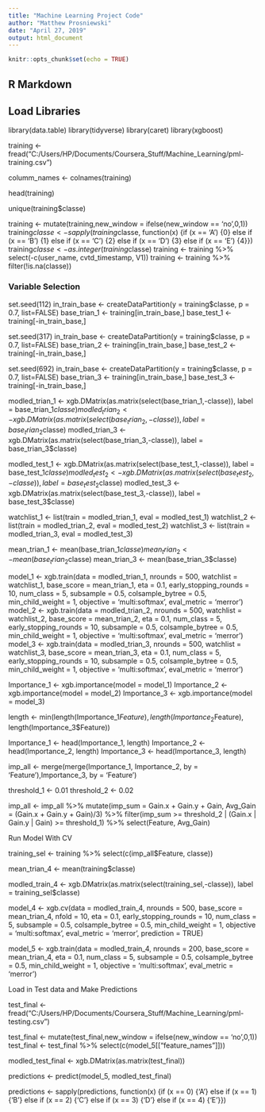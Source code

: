 ---
title: "Machine Learning Project Code"
author: "Matthew Prosniewski"
date: "April 27, 2019"
output: html_document
---

```{r setup, include=FALSE}
knitr::opts_chunk$set(echo = TRUE)
```

## R Markdown


## Load Libraries
library(data.table)
library(tidyverse)
library(caret)
library(xgboost)


training <- fread("C:/Users/HP/Documents/Coursera_Stuff/Machine_Learning/pml-training.csv")

columm_names <- colnames(training)

head(training)

unique(training$classe)

training <- mutate(training,new_window =  ifelse(new_window == 'no',0,1))
training$classe <- sapply(training$classe, function(x) {if (x == 'A') {0}
                                                                  else if (x == 'B') {1}
                                                                  else if (x == 'C') {2}
                                                                  else if (x == 'D') {3}
                                                                  else if (x == 'E') {4}})
training$classe <- as.integer(training$classe)
training <- training %>% select(-c(user_name, cvtd_timestamp, V1))
training <- training %>% filter(!is.na(classe))


### Variable Selection #################################################
set.seed(112)
in_train_base <- createDataPartition(y = training$classe, p = 0.7, list=FALSE)
base_trian_1 <- training[in_train_base,]
base_test_1 <- training[-in_train_base,]

set.seed(317)
in_train_base <- createDataPartition(y = training$classe, p = 0.7, list=FALSE)
base_trian_2 <- training[in_train_base,]
base_test_2 <- training[-in_train_base,]

set.seed(692)
in_train_base <- createDataPartition(y = training$classe, p = 0.7, list=FALSE)
base_trian_3 <- training[in_train_base,]
base_test_3 <- training[-in_train_base,]

modled_trian_1 <- xgb.DMatrix(as.matrix(select(base_trian_1,-classe)), label = base_trian_1$classe)
modled_trian_2 <- xgb.DMatrix(as.matrix(select(base_trian_2,-classe)), label = base_trian_2$classe)
modled_trian_3 <- xgb.DMatrix(as.matrix(select(base_trian_3,-classe)), label = base_trian_3$classe)


modled_test_1 <- xgb.DMatrix(as.matrix(select(base_test_1,-classe)), label = base_test_1$classe)
modled_test_2 <- xgb.DMatrix(as.matrix(select(base_test_2,-classe)), label = base_test_2$classe)
modled_test_3 <- xgb.DMatrix(as.matrix(select(base_test_3,-classe)), label = base_test_3$classe)

watchlist_1 <- list(train = modled_trian_1, eval = modled_test_1)
watchlist_2 <- list(train = modled_trian_2, eval = modled_test_2)
watchlist_3 <- list(train = modled_trian_3, eval = modled_test_3)

mean_trian_1 <- mean(base_trian_1$classe)
mean_trian_2 <- mean(base_trian_2$classe)
mean_trian_3 <- mean(base_trian_3$classe)

model_1 <- xgb.train(data = modled_trian_1,
                     nrounds = 500,
                     watchlist = watchlist_1,
                     base_score = mean_trian_1,
                     eta = 0.1,
                     early_stopping_rounds = 10,
                     num_class = 5,
                     subsample = 0.5,
                     colsample_bytree = 0.5,
                     min_child_weight = 1,
                     objective = 'multi:softmax',
                     eval_metric = 'merror')
model_2 <- xgb.train(data = modled_trian_2,
                     nrounds = 500,
                     watchlist = watchlist_2,
                     base_score = mean_trian_2,
                     eta = 0.1,
                     num_class = 5,
                     early_stopping_rounds = 10,
                     subsample = 0.5,
                     colsample_bytree = 0.5,
                     min_child_weight = 1,
                     objective = 'multi:softmax',
                     eval_metric = 'merror')
model_3 <- xgb.train(data = modled_trian_3,
                     nrounds = 500,
                     watchlist = watchlist_3,
                     base_score = mean_trian_3,
                     eta = 0.1,
                     num_class = 5,
                     early_stopping_rounds = 10,
                     subsample = 0.5,
                     colsample_bytree = 0.5,
                     min_child_weight = 1,
                     objective = 'multi:softmax',
                     eval_metric = 'merror')

Importance_1 <- xgb.importance(model = model_1)
Importance_2 <- xgb.importance(model = model_2)
Importance_3 <- xgb.importance(model = model_3)

length <- min(length(Importance_1$Feature), length(Importance_2$Feature), length(Importance_3$Feature))

Importance_1 <- head(Importance_1, length)
Importance_2 <- head(Importance_2, length)
Importance_3 <- head(Importance_3, length)

imp_all <- merge(merge(Importance_1, Importance_2, by = 'Feature'),Importance_3, by = 'Feature')

threshold_1 <- 0.01 
threshold_2 <- 0.02

imp_all <- imp_all %>% mutate(imp_sum = Gain.x + Gain.y + Gain, Avg_Gain = (Gain.x + Gain.y + Gain)/3) %>%
    filter(imp_sum >= threshold_2 | (Gain.x | Gain.y | Gain) >= threshold_1) %>%
    select(Feature, Avg_Gain)

###################### Run Model With CV #################################
training_sel <- training %>% select(c(imp_all$Feature, classe))

mean_trian_4 <- mean(training$classe)


modled_train_4 <- xgb.DMatrix(as.matrix(select(training_sel,-classe)), label = training_sel$classe)

model_4 <- xgb.cv(data = modled_train_4,
                  nrounds = 500,
                  base_score = mean_trian_4,
                  nfold = 10,
                  eta = 0.1,
                  early_stopping_rounds = 10,
                  num_class = 5,
                  subsample = 0.5,
                  colsample_bytree = 0.5,
                  min_child_weight = 1,
                  objective = 'multi:softmax',
                  eval_metric = 'merror',
                  prediction = TRUE)



model_5 <- xgb.train(data = modled_train_4,
                     nrounds = 200,
                     base_score = mean_trian_4,
                     eta = 0.1,
                     num_class = 5,
                     subsample = 0.5,
                     colsample_bytree = 0.5,
                     min_child_weight = 1,
                     objective = 'multi:softmax',
                     eval_metric = 'merror')

####### Load in Test data and Make Predictions #####################

test_final <- fread("C:/Users/HP/Documents/Coursera_Stuff/Machine_Learning/pml-testing.csv")

test_final <- mutate(test_final,new_window =  ifelse(new_window == 'no',0,1))
test_final <- test_final %>% select(c(model_5[["feature_names"]]))

modled_test_final <- xgb.DMatrix(as.matrix(test_final))


predictions <- predict(model_5, modled_test_final)

predictions <- sapply(predictions, function(x) {if (x == 0) {'A'}
  else if (x == 1) {'B'}
  else if (x == 2) {'C'}
  else if (x == 3) {'D'}
  else if (x == 4) {'E'}})
